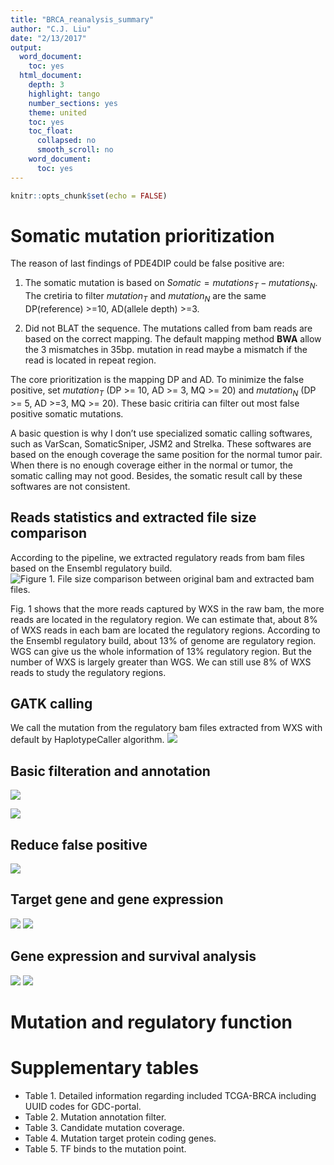 ```yaml
---
title: "BRCA_reanalysis_summary"
author: "C.J. Liu"
date: "2/13/2017"
output:
  word_document:
    toc: yes
  html_document:
    depth: 3
    highlight: tango
    number_sections: yes
    theme: united
    toc: yes
    toc_float:
      collapsed: no
      smooth_scroll: no
    word_document:
      toc: yes
---
```


```r
knitr::opts_chunk$set(echo = FALSE)
```


# Somatic mutation prioritization
The reason of last findings of PDE4DIP could be false positive are:

1. The somatic mutation is based on $Somatic = mutations_T - mutations_N$. The cretiria  to filter $mutation_T$ and $mutation_N$ are the same DP(reference) >=10, AD(allele depth) >=3.

2. Did not BLAT the sequence. The mutations called from bam reads are based on the correct mapping. The default mapping method **BWA** allow the 3 mismatches in 35bp. mutation in read maybe a mismatch if the read is located in repeat region.

The core prioritization is the mapping DP and AD. To minimize the false positive, set $mutation_T$ (DP >= 10, AD >= 3, MQ >= 20) and $mutation_N$ (DP >= 5, AD >=3, MQ >= 20). These basic critiria can filter out most false positive somatic mutations.

A basic question is why I don't use specialized somatic calling softwares, such as VarScan, SomaticSniper, JSM2 and Strelka. These softwares are based on the enough coverage the same position for the normal tumor pair. When there is no enough coverage either in the normal or tumor, the somatic calling may not good. Besides, the somatic result call by these softwares are not consistent.

## Reads statistics and extracted file size comparison
According to the pipeline, we extracted regulatory reads from bam files based on the Ensembl regulatory build.
![Figure 1. File size comparison between original bam and extracted bam files.](figs/figure1_file_size_comparison_point.png)

Fig. 1 shows that the more reads captured by WXS in the raw bam, the more reads are located in the regulatory region. We can estimate that, about 8% of WXS reads in each bam are located the regulatory regions. According to the Ensembl regulatory build, about 13% of genome are regulatory region. WGS can give us the whole information of 13% regulatory region. But the number of WXS is largely greater than WGS. We can still use 8% of WXS reads to study the regulatory regions.

## GATK calling
We call the mutation from the regulatory bam files extracted from WXS with default by HaplotypeCaller algorithm. 
![](figs/figure2_raw_mutation_number.png)


## Basic filteration and annotation
![](figs/figure3_somatic_mutation_of_tumor_normal_file_size_point.png)

![](figs/figure4_somatic_mutation_feature_annotation_stata_barplot.png)



## Reduce false positive 
![](figs/figure5_candidate_mutation_coverage_boxplot.png)


## Target gene and gene expression
![](figs/figure6_1_target_gene_expression_filter_boxplot.png)
![](figs/figure6_2_target_gene_expression_filter_with_normal_boxplot.png)

## Gene expression and survival analysis
![](figs/figure7_1_RRM2B_1_4_survival.png)
![](figs/figure7_2_TANGO6_survival.png)


# Mutation and regulatory function


# Supplementary tables

* Table 1. Detailed information regarding included TCGA-BRCA including UUID codes for GDC-portal.
* Table 2. Mutation annotation filter.
* Table 3. Candidate mutation coverage.
* Table 4. Mutation target protein coding genes.
* Table 5. TF binds to the mutation point.







